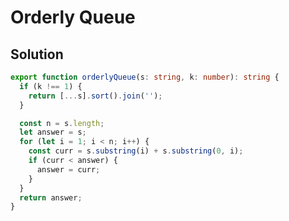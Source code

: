 # Orderly Queue

## Solution

```typescript filename="solution.ts" copy 
export function orderlyQueue(s: string, k: number): string {
  if (k !== 1) {
    return [...s].sort().join('');
  }

  const n = s.length;
  let answer = s;
  for (let i = 1; i < n; i++) {
    const curr = s.substring(i) + s.substring(0, i);
    if (curr < answer) {
      answer = curr;
    }
  }
  return answer;
}
```